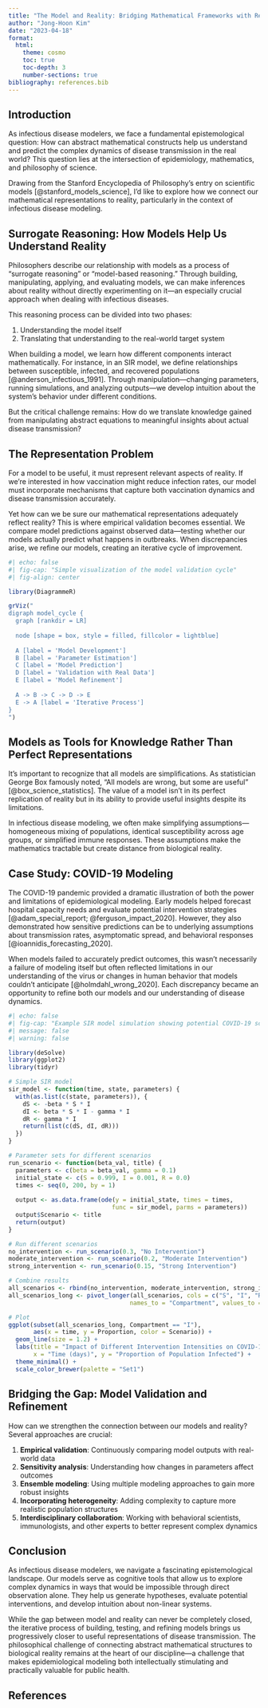 ```yaml
---
title: "The Model and Reality: Bridging Mathematical Frameworks with Real-World Infectious Disease Dynamics"
author: "Jong-Hoon Kim"
date: "2023-04-18"
format: 
  html:
    theme: cosmo
    toc: true
    toc-depth: 3
    number-sections: true
bibliography: references.bib
---
```


## Introduction

As infectious disease modelers, we face a fundamental epistemological question: How can abstract mathematical constructs help us understand and predict the complex dynamics of disease transmission in the real world? This question lies at the intersection of epidemiology, mathematics, and philosophy of science.

Drawing from the Stanford Encyclopedia of Philosophy's entry on scientific models [@stanford_models_science], I'd like to explore how we connect our mathematical representations to reality, particularly in the context of infectious disease modeling.

## Surrogate Reasoning: How Models Help Us Understand Reality

Philosophers describe our relationship with models as a process of "surrogate reasoning" or "model-based reasoning." Through building, manipulating, applying, and evaluating models, we can make inferences about reality without directly experimenting on it—an especially crucial approach when dealing with infectious diseases.

This reasoning process can be divided into two phases:

1. Understanding the model itself
2. Translating that understanding to the real-world target system

When building a model, we learn how different components interact mathematically. For instance, in an SIR model, we define relationships between susceptible, infected, and recovered populations [@anderson_infectious_1991]. Through manipulation—changing parameters, running simulations, and analyzing outputs—we develop intuition about the system's behavior under different conditions.

But the critical challenge remains: How do we translate knowledge gained from manipulating abstract equations to meaningful insights about actual disease transmission?

## The Representation Problem

For a model to be useful, it must represent relevant aspects of reality. If we're interested in how vaccination might reduce infection rates, our model must incorporate mechanisms that capture both vaccination dynamics and disease transmission accurately.

Yet how can we be sure our mathematical representations adequately reflect reality? This is where empirical validation becomes essential. We compare model predictions against observed data—testing whether our models actually predict what happens in outbreaks. When discrepancies arise, we refine our models, creating an iterative cycle of improvement.

```r
#| echo: false
#| fig-cap: "Simple visualization of the model validation cycle"
#| fig-align: center

library(DiagrammeR)

grViz("
digraph model_cycle {
  graph [rankdir = LR]
  
  node [shape = box, style = filled, fillcolor = lightblue]
  
  A [label = 'Model Development']
  B [label = 'Parameter Estimation']
  C [label = 'Model Prediction']
  D [label = 'Validation with Real Data']
  E [label = 'Model Refinement']
  
  A -> B -> C -> D -> E
  E -> A [label = 'Iterative Process']
}
")
```

## Models as Tools for Knowledge Rather Than Perfect Representations

It's important to recognize that all models are simplifications. As statistician George Box famously noted, "All models are wrong, but some are useful" [@box_science_statistics]. The value of a model isn't in its perfect replication of reality but in its ability to provide useful insights despite its limitations.

In infectious disease modeling, we often make simplifying assumptions—homogeneous mixing of populations, identical susceptibility across age groups, or simplified immune responses. These assumptions make the mathematics tractable but create distance from biological reality.

## Case Study: COVID-19 Modeling

The COVID-19 pandemic provided a dramatic illustration of both the power and limitations of epidemiological modeling. Early models helped forecast hospital capacity needs and evaluate potential intervention strategies [@adam_special_report; @ferguson_impact_2020]. However, they also demonstrated how sensitive predictions can be to underlying assumptions about transmission rates, asymptomatic spread, and behavioral responses [@ioannidis_forecasting_2020].

When models failed to accurately predict outcomes, this wasn't necessarily a failure of modeling itself but often reflected limitations in our understanding of the virus or changes in human behavior that models couldn't anticipate [@holmdahl_wrong_2020]. Each discrepancy became an opportunity to refine both our models and our understanding of disease dynamics.

```r
#| echo: false
#| fig-cap: "Example SIR model simulation showing potential COVID-19 scenarios with different intervention strategies"
#| message: false
#| warning: false

library(deSolve)
library(ggplot2)
library(tidyr)

# Simple SIR model
sir_model <- function(time, state, parameters) {
  with(as.list(c(state, parameters)), {
    dS <- -beta * S * I
    dI <- beta * S * I - gamma * I
    dR <- gamma * I
    return(list(c(dS, dI, dR)))
  })
}

# Parameter sets for different scenarios
run_scenario <- function(beta_val, title) {
  parameters <- c(beta = beta_val, gamma = 0.1)
  initial_state <- c(S = 0.999, I = 0.001, R = 0.0)
  times <- seq(0, 200, by = 1)
  
  output <- as.data.frame(ode(y = initial_state, times = times, 
                             func = sir_model, parms = parameters))
  output$Scenario <- title
  return(output)
}

# Run different scenarios
no_intervention <- run_scenario(0.3, "No Intervention")
moderate_intervention <- run_scenario(0.2, "Moderate Intervention")
strong_intervention <- run_scenario(0.15, "Strong Intervention")

# Combine results
all_scenarios <- rbind(no_intervention, moderate_intervention, strong_intervention)
all_scenarios_long <- pivot_longer(all_scenarios, cols = c("S", "I", "R"), 
                                  names_to = "Compartment", values_to = "Proportion")

# Plot
ggplot(subset(all_scenarios_long, Compartment == "I"), 
       aes(x = time, y = Proportion, color = Scenario)) +
  geom_line(size = 1.2) +
  labs(title = "Impact of Different Intervention Intensities on COVID-19",
       x = "Time (days)", y = "Proportion of Population Infected") +
  theme_minimal() +
  scale_color_brewer(palette = "Set1")
```

## Bridging the Gap: Model Validation and Refinement

How can we strengthen the connection between our models and reality? Several approaches are crucial:

1. **Empirical validation**: Continuously comparing model outputs with real-world data
2. **Sensitivity analysis**: Understanding how changes in parameters affect outcomes
3. **Ensemble modeling**: Using multiple modeling approaches to gain more robust insights
4. **Incorporating heterogeneity**: Adding complexity to capture more realistic population structures
5. **Interdisciplinary collaboration**: Working with behavioral scientists, immunologists, and other experts to better represent complex dynamics

## Conclusion

As infectious disease modelers, we navigate a fascinating epistemological landscape. Our models serve as cognitive tools that allow us to explore complex dynamics in ways that would be impossible through direct observation alone. They help us generate hypotheses, evaluate potential interventions, and develop intuition about non-linear systems.

While the gap between model and reality can never be completely closed, the iterative process of building, testing, and refining models brings us progressively closer to useful representations of disease transmission. The philosophical challenge of connecting abstract mathematical structures to biological reality remains at the heart of our discipline—a challenge that makes epidemiological modeling both intellectually stimulating and practically valuable for public health.

## References {.unnumbered}

::: {#refs}
:::

